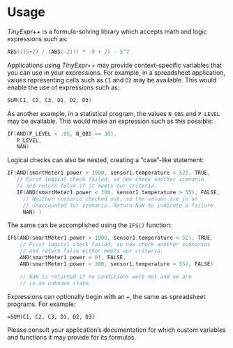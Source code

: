 # Usage

*TinyExpr++* is a formula-solving library which accepts math and logic expressions such as:

```.cpp
ABS(((5+2) / (ABS(-2))) * -9 + 2) - 5^2
```

Applications using *TinyExpr++* may provide context-specific variables
that you can use in your expressions. For example, in a spreadsheet application, values representing cells such as `C1` and `D2` may be available. This would enable the use of expressions such as:

```.cpp
SUM(C1, C2, C3, D1, D2, D3)
```

As another example, in a statistical program, the values `N_OBS` and
`P_LEVEL` may be available. This would make an expression such as this possible:

```.cpp
IF(AND(P_LEVEL < .05, N_OBS >= 30),
   P_LEVEL,
   NAN)
```

::: {.minipage data-latex="{\textwidth}"}
Logical checks can also be nested, creating a "case"-like\index{case statements|ii} statement:

```.cpp
IF(AND(smartMeter1.power > 1900, sensor1.temperature < 52), TRUE,
   // First logical check failed, so now check another scenario
   // and return false if it meets our criteria.
   IF(AND(smartMeter1.power < 300, sensor1.temperature > 55), FALSE,
     // Neither scenario checked out, so the values are in an
     // unaccounted for scenario. Return NaN to indicate a failure.
     NAN) )
```
:::

::: {.minipage data-latex="{\textwidth}"}
The same can be accomplished using the `IFS()` function:

```.cpp
IFS(AND(smartMeter1.power > 1900, sensor1.temperature < 52), TRUE,
    // First logical check failed, so now check another scenarios
    // and return false either meets our criteria.
    AND(smartMeter1.power < 0), FALSE,
    AND(smartMeter1.power < 300, sensor1.temperature > 55), FALSE)

    // NaN is returned if no conditions were met and we are
    // in an unknown state.
```
:::

::: {.notesection data-latex=""}
Expressions can optionally begin with an `=`, the same as spreadsheet programs. For example: \

`=SUM(C1, C2, C3, D1, D2, D3)`
:::

Please consult your application's documentation for which custom
variables and functions it may provide for its formulas.
